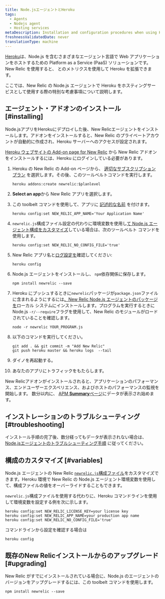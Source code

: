 ```yaml
---
title: Node.jsエージェントとHeroku
tags:
  - Agents
  - Nodejs agent
  - Hosting services
metaDescription: Installation and configuration procedures when using Heroku as a hosting service with New Relic's Node.js agent.
freshnessValidatedDate: never
translationType: machine
---
```


[Heroku](https://devcenter.heroku.com/articles/newrelic)は、Node.js を含むさまざまなエージェント言語で Web アプリケーションをホストするための Platform as a Service (PaaS) ソリューションです。 New Relic を使用すると、 [<InlinePopover type="apm"/>](/docs/apm/new-relic-apm)と[<InlinePopover type="browser"/>](/docs/browser/new-relic-browser)のメトリクスを使用して Heroku を拡張できます。

ここでは、New Relic の Node.js エージェントで Heroku をホスティングサービスとして使用する際の特別な考慮事項について説明します。

## エージェント・アドオンのインストール [#installing]

Node.jsアプリをHerokuにデプロイした後、New Relicエージェントをインストールします。アドオンをインストールすると、New Relic のプライベートアカウントが自動的に作成され、Heroku サーバーへのアクセスが設定されます。

[Heroku ウェブサイトの Add-on page for New Relic](https://addons.heroku.com/newrelic) から New Relic アドオンをインストールするには、Heroku にログインしている必要があります。

1. Heroku の New Relic の Add-on ページから、 [適切なサブスクリプションプラン](https://elements.heroku.com/addons/newrelic#pricing) を選択します。その後、このツールベルトコマンドを実行します。

   ```shell
   heroku addons:create newrelic:$planlevel
   ```

2. <DNT>**Select an app**</DNT>から New Relic アプリを選択します。

3. この toolbelt コマンドを使用して、アプリに [記述的な名前](/docs/apm/new-relic-apm/installation-configuration/name-your-application) を付けます。

   ```shell
   heroku config:set NEW_RELIC_APP_NAME='Your Application Name'
   ```

4. `newrelic.js`構成ファイル設定の代わりに環境変数を使用し[て Node.js エージェント構成をカスタマイズ](#variables)している場合は、次のツールベルト コマンドを使用します。

   ```shell
   heroku config:set NEW_RELIC_NO_CONFIG_FILE='true'
   ```

5. New Relic アプリ名<InlinePopover type="licenseKey"/>と[ログ設定を](/docs/agents/nodejs-agent/installation-configuration/nodejs-agent-configuration#logging_config)確認してください:

   ```shell
   heroku config
   ```

6. Node.js エージェントをインストールし、 `npm`依存関係に保存します。

   ```shell
   npm install newrelic --save
   ```

7. Heroku にプッシュするときに`newrelic`パッケージが`package.json`ファイルに含まれるようにするには[、New Relic Node.js エージェントのパッケージを](/docs/agents/nodejs-agent/installation-configuration/installing-maintaining-nodejs)ローカル システムにインストールします。プログラムを実行するときに Node.js `-r/--require`フラグを使用して、New Relic のモジュールがロードされていることを確認します。

   ```shell
   node -r newrelic YOUR_PROGRAM.js
   ```

8. 以下のコマンドを実行してください。

   ```shell
   git add . && git commit -m "Add New Relic"
   git push heroku master && heroku logs  --tail
   ```

9. ダイノを再起動する。

10. あなたのアプリにトラフィックをもたらします。

New Relicアドオンがインストールされると、アプリケーションのパフォーマンス、エンドユーザーエクスペリエンス、およびホストのパフォーマンスの監視を開始します。 数分以内に、 [APM <DNT>**Summary**</DNT>ページ](/docs/apm/applications-menu/monitoring/apm-overview-page)にデータが表示され始めます。

## インストレーションのトラブルシューティング [#troubleshooting]

インストール手順の完了後、数分経ってもデータが表示されない場合は、 [Node.jsエージェントのトラブルシューティング手順](/docs/agents/nodejs-agent/troubleshooting/troubleshooting-your-nodejs-installation) に従ってください。

## 構成のカスタマイズ [#variables]

Node.js エージェントの New Relic [`newrelic.js`構成ファイル](/docs/agents/nodejs-agent/installation-configuration/nodejs-agent-configuration#methods-and-precedence)をカスタマイズできます。Heroku 環境で New Relic の Node.js エージェント環境変数を使用して、構成ファイルの値をオーバーライドすることもできます。

`newrelic.js`構成ファイルを使用する代わりに、Heroku コマンドラインを使用して環境変数を設定する例を次に示します。

```shell
heroku config:set NEW_RELIC_LICENSE_KEY=your license key
heroku config:set NEW_RELIC_APP_NAME=your production app name
heroku config:set NEW_RELIC_NO_CONFIG_FILE='true'
```

コマンドラインから設定を確認する場合は

```shell
heroku config
```

## 既存のNew Relicインストールからのアップグレード [#upgrading]

New Relic がすでにインストールされている場合に、Node.js のエージェントのバージョンをアップグレードするには、この toolbelt コマンドを使用します。

```shell
npm install newrelic --save
```